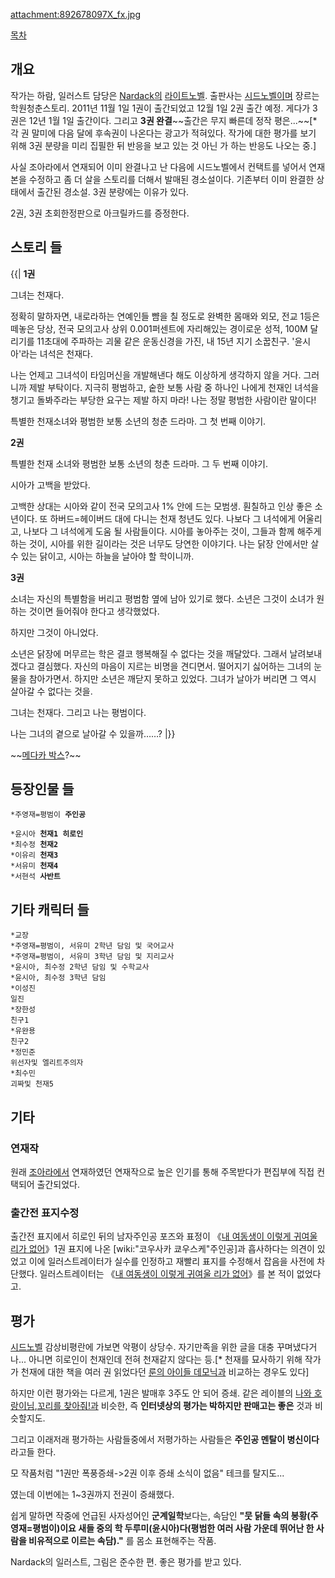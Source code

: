 attachment:892678097X_fx.jpg

[[목차]]

== 개요 ==

작가는 하람, 일러스트 담당은 [[Nardack]]의 [[라이트노벨]].
출판사는 [[시드노벨]]이며 장르는 학원청춘스토리.
2011년 11월 1일 1권이 출간되었고 12월 1일 2권 출간 예정. 게다가 3권은 12년 1월 1일 출간이다. 그리고 '''3권 완결'''~~출간은 무지 빠른데 정작 평은...~~[* 각 권 말미에 다음 달에 후속권이 나온다는 광고가 적혀있다. 작가에 대한 평가를 보기 위해 3권 분량을 미리 집필한 뒤 반응을 보고 있는 것 아닌 가 하는 반응도 나오는 중.]

사실 조아라에서 연재되어 이미 완결나고 난 다음에 시드노벨에서 컨택트를 넣어서 연재본을 수정하고 좀 더 살을 스토리를 더해서 발매된 경소설이다. 기존부터 이미 완결한 상태에서 출간된 경소설. 3권 분량에는 이유가 있다.

2권, 3권 초회한정판으로 아크릴카드를 증정한다.

== 스토리 들 ==

{{|
'''1권'''

그녀는 천재다.  

정확히 말하자면, 내로라하는 연예인들 뺨을 칠 정도로 완벽한 몸매와 외모, 전교 1등은 떼놓은 당상, 전국 모의고사 상위 0.001퍼센트에 자리해있는 경이로운 성적, 100M 달리기를 11초대에 주파하는 괴물 같은 운동신경을 가진, 내 15년 지기 소꿉친구. '윤시아'라는 녀석은 천재다. 

나는 언제고 그녀석이 타임머신을 개발해낸다 해도 이상하게 생각하지 않을 거다. 
그러니까 제발 부탁이다. 지극히 평범하고, 숱한 보통 사람 중 하나인 나에게 천재인 녀석을 챙기고 돌봐주라는 부당한 요구는 제발 하지 마라! 나는 정말 평범한 사람이란 말이다!

특별한 천재소녀와 평범한 보통 소년의 청춘 드라마. 그 첫 번째 이야기.

'''2권'''

특별한 천재 소녀와 평범한 보통 소년의 청춘 드라마. 
그 두 번째 이야기. 

시아가 고백을 받았다. 

고백한 상대는 시아와 같이 전국 모의고사 1% 안에 드는 모범생. 훤칠하고 인상 좋은 소년이다. 
또 하버드=헤이버드 대에 다니는 천재 청년도 있다. 
나보다 그 녀석에게 어울리고, 나보다 그 녀석에게 도움 될 사람들이다. 
시아를 놓아주는 것이, 그들과 함께 해주게 하는 것이, 시아를 위한 길이라는 것은 너무도 당연한 이야기다. 
나는 닭장 안에서만 살 수 있는 닭이고, 시아는 하늘을 날아야 할 학이니까.

'''3권'''

소녀는 자신의 특별함을 버리고 평범함 옆에 남아 있기로 했다. 
소년은 그것이 소녀가 원하는 것이면 들어줘야 한다고 생각했었다.
 
하지만 그것이 아니었다. 

소년은 닭장에 머무르는 학은 결코 행복해질 수 없다는 것을 깨달았다. 
그래서 날려보내겠다고 결심했다. 자신의 마음이 지르는 비명을 견디면서. 
떨어지기 싫어하는 그녀의 눈물을 참아가면서. 
하지만 소년은 깨닫지 못하고 있었다. 그녀가 날아가 버리면 그 역시 살아갈 수 없다는 것을. 

그녀는 천재다. 
그리고 나는 평범이다. 

나는 그녀의 곁으로 날아갈 수 있을까……?
|}}

~~[[메다카 박스]]?~~

== 등장인물 들 ==

 *주영재=평범이 '''주인공'''

 *윤시아 '''천재1''' '''히로인'''
 *최수정 '''천재2'''
 *이유리 '''천재3'''
 *서유미 '''천재4'''
 *서현석 '''사반트'''

== 기타 캐릭터 들 ==

 *교장 
 *주영재=평범이, 서유미 2학년 담임 및 국어교사
 *주영재=평범이, 서유미 3학년 담임 및 지리교사
 *윤시아, 최수정 2학년 담임 및 수학교사
 *윤시아, 최수정 3학년 담임
 *이성진 
 일진
 *장한성
 친구1
 *유완용
 친구2
 *정민준
 위선자및 엘리트주의자
 *최수민
 괴짜및 천재5

== 기타 ==

=== 연재작 ===

원래 [[조아라]]에서 연재하였던 연재작으로 높은 인기를 통해 주목받다가 편집부에 직접 컨택되어 출간되었다.


=== 출간전 표지수정 ===

출간전 표지에서 히로인 뒤의 남자주인공 포즈와 표정이 《[[내 여동생이 이렇게 귀여울 리가 없어]]》1권 표지에 나온 [wiki:"코우사카 쿄우스케"주인공]과 흡사하다는 의견이 있었고 이에 일러스트레이터가 실수를 인정하고 재빨리 표지를 수정해서 잡음을 사전에 차단했다. 일러스트레이터는 《[[내 여동생이 이렇게 귀여울 리가 없어]]》를 본 적이 없었다고.

== 평가 ==

[[시드노벨]] 감상비평란에 가보면 악평이 상당수. 자기만족을 위한 글을 대충 꾸며냈다거나... 아니면 히로인이 천재인데 전혀 천재같지 않다는 등.[* 천재를 묘사하기 위해 작가가 천재에 대한 책을 여러 권 읽었다던 [[룬의 아이들 데모닉]]과 비교하는 경우도 있다]

하지만 이런 평가와는 다르게, 1권은 발매후 3주도 안 되어 증쇄. 같은 레이블의 [[나와 호랑이님]],[[꼬리를 찾아줘!]]과 비슷한, 즉 '''인터넷상의 평가는 박하지만 판매고는 좋은''' 것과 비슷할지도.

그리고 이래저래 평가하는 사람들중에서 저평가하는 사람들은 '''주인공 멘탈이 병신이다'''라고들 한다.

모 작품처럼 "1권만 폭풍증쇄->2권 이후 증쇄 소식이 없음" 테크를 탈지도... 

였는데 이번에는 1~3권까지 전권이 증쇄했다. 

쉽게 말하면 작중에 언급된 사자성어인 '''군계일학'''보다는, 속담인 '''"뭇 닭들 속의 봉황(주영재=평범이)이요 새들 중의 학 두루미(윤시아)다(평범한 여러 사람 가운데 뛰어난 한 사람을 비유적으로 이르는 속담)."''' 를 몸소 표현해주는 작품.

 
Nardack의 일러스트, 그림은 준수한 편. 좋은 평가를 받고 있다.
